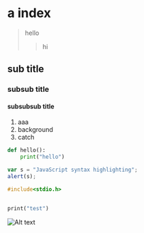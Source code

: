 # a index

>   hello
>   >   hi

## sub title

### subsub title

#### subsubsub title

1. aaa
2. background
3. catch

```python
def hello():
    print("hello")

```

```javascript
var s = "JavaScript syntax highlighting";
alert(s);
```

```c
#include<stdio.h>
```

```dart

print("test")
```

![Alt text](https://legacy.reactjs.org/logo-og.png)